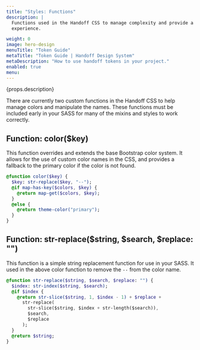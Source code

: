 ```yaml
---
title: "Styles: Functions"
description: |
  Functions used in the Handoff CSS to manage complexity and provide a consistent
  experience.

weight: 0
image: hero-design
menuTitle: "Token Guide"
metaTitle: "Token Guide | Handoff Design System"
metaDescription: "How to use handoff tokens in your project."
enabled: true
menu:
---
```



<Hero title={props.title} image={false}>
  <p>{props.description}</p>
</Hero>

There are currently two custom functions in the Handoff CSS to help manage colors
and manipulate the names. These functions must be included early in your SASS
for many of the mixins and styles to work correctly.

## Function: color($key)

This function overrides and extends the base Bootstrap color system. It allows
for the use of custom color names in the CSS, and provides a fallback to the
primary color if the color is not found.

```sass title="Fetch a color from the palette"
@function color($key) {
  $key: str-replace($key, "--");
  @if map-has-key($colors, $key) {
    @return map-get($colors, $key);
  }
  @else {
    @return theme-color("primary");
  }
}
```

## Function: str-replace($string, $search, $replace: "")

This function is a simple string replacement function for use in your SASS. It
used in the above color function to remove the `--` from the color name.

```sass title="Replace a string with a given search"
@function str-replace($string, $search, $replace: "") {
  $index: str-index($string, $search);
  @if $index {
    @return str-slice($string, 1, $index - 1) + $replace +
      str-replace(
        str-slice($string, $index + str-length($search)),
        $search,
        $replace
      );
  }
  @return $string;
}
```
